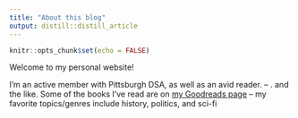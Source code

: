 ```yaml
---
title: "About this blog"
output: distill::distill_article
---
```


```r
knitr::opts_chunk$set(echo = FALSE)
```

Welcome to my personal website!

I'm an active member with Pittsburgh DSA, as well as an avid reader. -- . and the like. Some of the books I've read are on [my Goodreads page](https://www.goodreads.com/review/list/99495477-daniel-dulaney?ref=nav_mybooks&shelf=read) -- my favorite topics/genres include history, politics, and sci-fi

